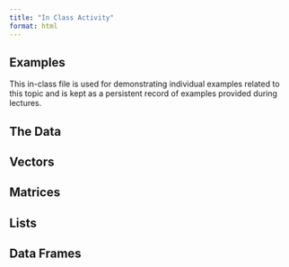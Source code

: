 ```yaml
---
title: "In Class Activity"
format: html
---
```


## Examples


This in-class file is used for demonstrating individual examples related to this topic and is kept as a persistent record of examples provided during lectures.

## The Data


## Vectors

## Matrices

## Lists

## Data Frames





